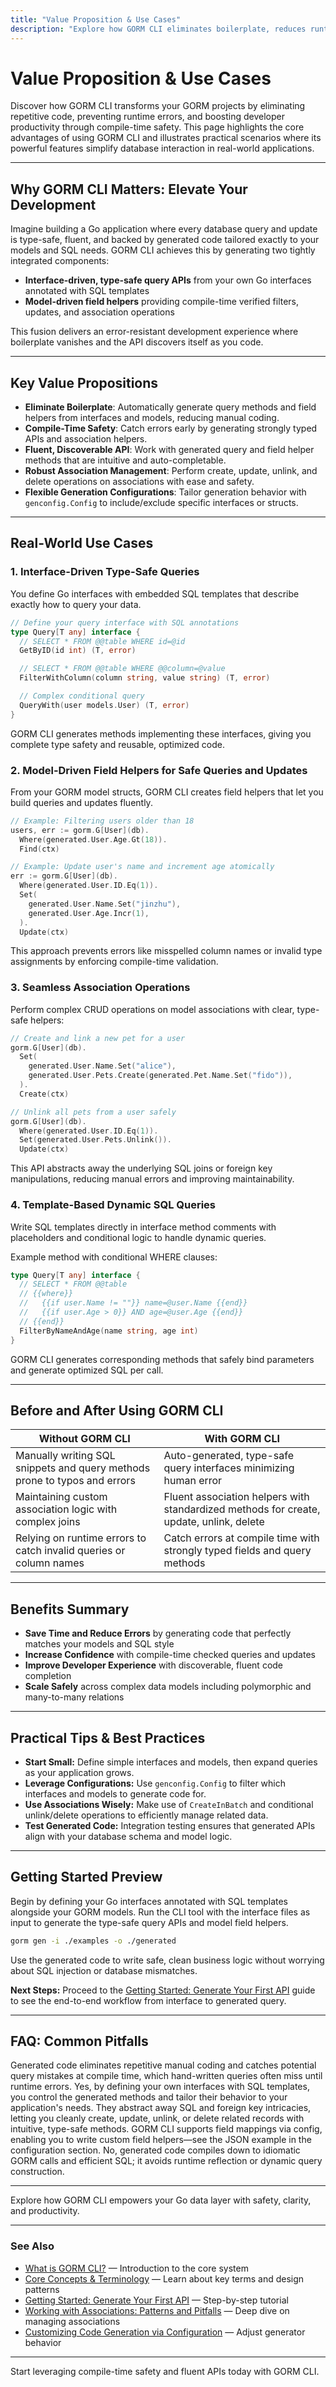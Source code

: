 ```yaml
---
title: "Value Proposition & Use Cases"
description: "Explore how GORM CLI eliminates boilerplate, reduces runtime errors, and elevates productivity through compile-time safety, with examples of common use cases—like interface-driven queries and rich model helpers—in real GORM projects."
---
```


# Value Proposition & Use Cases

Discover how GORM CLI transforms your GORM projects by eliminating repetitive code, preventing runtime errors, and boosting developer productivity through compile-time safety. This page highlights the core advantages of using GORM CLI and illustrates practical scenarios where its powerful features simplify database interaction in real-world applications.

---

## Why GORM CLI Matters: Elevate Your Development

Imagine building a Go application where every database query and update is type-safe, fluent, and backed by generated code tailored exactly to your models and SQL needs. GORM CLI achieves this by generating two tightly integrated components:

- **Interface-driven, type-safe query APIs** from your own Go interfaces annotated with SQL templates
- **Model-driven field helpers** providing compile-time verified filters, updates, and association operations

This fusion delivers an error-resistant development experience where boilerplate vanishes and the API discovers itself as you code.

---

## Key Value Propositions

- **Eliminate Boilerplate**: Automatically generate query methods and field helpers from interfaces and models, reducing manual coding.
- **Compile-Time Safety**: Catch errors early by generating strongly typed APIs and association helpers.
- **Fluent, Discoverable API**: Work with generated query and field helper methods that are intuitive and auto-completable.
- **Robust Association Management**: Perform create, update, unlink, and delete operations on associations with ease and safety.
- **Flexible Generation Configurations**: Tailor generation behavior with `genconfig.Config` to include/exclude specific interfaces or structs.

---

## Real-World Use Cases

### 1. Interface-Driven Type-Safe Queries
You define Go interfaces with embedded SQL templates that describe exactly how to query your data.

```go
// Define your query interface with SQL annotations
type Query[T any] interface {
  // SELECT * FROM @@table WHERE id=@id
  GetByID(id int) (T, error)

  // SELECT * FROM @@table WHERE @@column=@value
  FilterWithColumn(column string, value string) (T, error)

  // Complex conditional query
  QueryWith(user models.User) (T, error)
}
```

GORM CLI generates methods implementing these interfaces, giving you complete type safety and reusable, optimized code.


### 2. Model-Driven Field Helpers for Safe Queries and Updates
From your GORM model structs, GORM CLI creates field helpers that let you build queries and updates fluently.

```go
// Example: Filtering users older than 18
users, err := gorm.G[User](db).
  Where(generated.User.Age.Gt(18)).
  Find(ctx)

// Example: Update user's name and increment age atomically
err := gorm.G[User](db).
  Where(generated.User.ID.Eq(1)).
  Set(
    generated.User.Name.Set("jinzhu"),
    generated.User.Age.Incr(1),
  ).
  Update(ctx)
```

This approach prevents errors like misspelled column names or invalid type assignments by enforcing compile-time validation.

### 3. Seamless Association Operations
Perform complex CRUD operations on model associations with clear, type-safe helpers:

```go
// Create and link a new pet for a user
gorm.G[User](db).
  Set(
    generated.User.Name.Set("alice"),
    generated.User.Pets.Create(generated.Pet.Name.Set("fido")),
  ).
  Create(ctx)

// Unlink all pets from a user safely
gorm.G[User](db).
  Where(generated.User.ID.Eq(1)).
  Set(generated.User.Pets.Unlink()).
  Update(ctx)
```

This API abstracts away the underlying SQL joins or foreign key manipulations, reducing manual errors and improving maintainability.

### 4. Template-Based Dynamic SQL Queries
Write SQL templates directly in interface method comments with placeholders and conditional logic to handle dynamic queries.

Example method with conditional WHERE clauses:

```go
type Query[T any] interface {
  // SELECT * FROM @@table
  // {{where}}
  //   {{if user.Name != ""}} name=@user.Name {{end}}
  //   {{if user.Age > 0}} AND age=@user.Age {{end}}
  // {{end}}
  FilterByNameAndAge(name string, age int)
}
```

GORM CLI generates corresponding methods that safely bind parameters and generate optimized SQL per call.

---

## Before and After Using GORM CLI

| Without GORM CLI | With GORM CLI |
|-----------------|--------------|
| Manually writing SQL snippets and query methods prone to typos and errors | Auto-generated, type-safe query interfaces minimizing human error |
| Maintaining custom association logic with complex joins | Fluent association helpers with standardized methods for create, update, unlink, delete |
| Relying on runtime errors to catch invalid queries or column names | Catch errors at compile time with strongly typed fields and query methods |

---

## Benefits Summary

- **Save Time and Reduce Errors** by generating code that perfectly matches your models and SQL style
- **Increase Confidence** with compile-time checked queries and updates
- **Improve Developer Experience** with discoverable, fluent code completion
- **Scale Safely** across complex data models including polymorphic and many-to-many relations

---

## Practical Tips & Best Practices

- **Start Small:** Define simple interfaces and models, then expand queries as your application grows.
- **Leverage Configurations:** Use `genconfig.Config` to filter which interfaces and models to generate code for.
- **Use Associations Wisely:** Make use of `CreateInBatch` and conditional unlink/delete operations to efficiently manage related data.
- **Test Generated Code:** Integration testing ensures that generated APIs align with your database schema and model logic.

---

## Getting Started Preview

Begin by defining your Go interfaces annotated with SQL templates alongside your GORM models. Run the CLI tool with the interface files as input to generate the type-safe query APIs and model field helpers.

```bash
gorm gen -i ./examples -o ./generated
```

Use the generated code to write safe, clean business logic without worrying about SQL injection or database mismatches.

**Next Steps:** Proceed to the [Getting Started: Generate Your First API](/guides/core-workflows/getting-started) guide to see the end-to-end workflow from interface to generated query.

---

## FAQ: Common Pitfalls

<AccordionGroup title="Common Questions on Value Proposition & Use Cases">
<Accordion title="Why should I prefer generated code over hand-written queries?">
Generated code eliminates repetitive manual coding and catches potential query mistakes at compile time, which hand-written queries often miss until runtime errors.
</Accordion>
<Accordion title="Can I customize the generated query methods?">
Yes, by defining your own interfaces with SQL templates, you control the generated methods and tailor their behavior to your application's needs.
</Accordion>
<Accordion title="How does association helper generation improve my workflow?">
They abstract away SQL and foreign key intricacies, letting you cleanly create, update, unlink, or delete related records with intuitive, type-safe methods.
</Accordion>
<Accordion title="What if I need support for custom or JSON fields?">
GORM CLI supports field mappings via config, enabling you to write custom field helpers—see the JSON example in the configuration section.
</Accordion>
<Accordion title="Is there performance overhead from using generated methods?">
No, generated code compiles down to idiomatic GORM calls and efficient SQL; it avoids runtime reflection or dynamic query construction.
</Accordion>
</AccordionGroup>

---

Explore how GORM CLI empowers your Go data layer with safety, clarity, and productivity.

---

### See Also

- [What is GORM CLI?](/overview/product-intro-core/what-is-gorm-cli) — Introduction to the core system
- [Core Concepts & Terminology](/overview/architecture-concepts/concepts) — Learn about key terms and design patterns
- [Getting Started: Generate Your First API](/guides/core-workflows/getting-started) — Step-by-step tutorial
- [Working with Associations: Patterns and Pitfalls](/guides/real-world-patterns/advanced-associations) — Deep dive on managing associations
- [Customizing Code Generation via Configuration](/guides/real-world-patterns/configuring-generation) — Adjust generator behavior

---

Start leveraging compile-time safety and fluent APIs today with GORM CLI.
